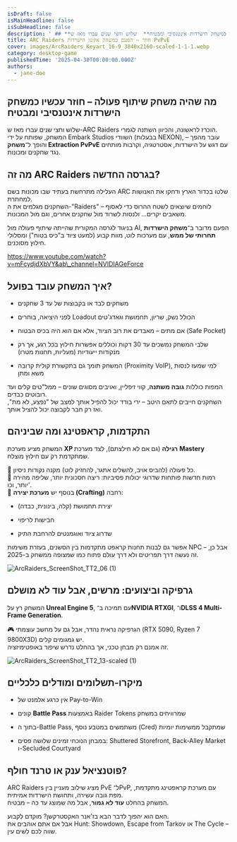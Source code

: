 ```yaml
---
isDraft: false
isMainHeadline: false
isSubHeadline: false
description: ' ## **מה שהיה משחק שיתוף פעולה – חוזר עכשיו כמשחק הישרדות אינטנסיבי ומבטיח**  שלוש וחצי שנים עברו מאז ש-ARC Raiders הוכרז לראשונה, והכיוון ה'
title: ARC Raiders חוזר – הפעם כמשחק אקשן הישרדות PvPvE
cover: images/ArcRaiders_Keyart_16-9_3840x2160-scaled-1-1-1.webp
category: desktop-game
publishedTime: '2025-04-30T00:00:00.000Z'
authors:
  - jane-doe
---
```


## **מה שהיה משחק שיתוף פעולה – חוזר עכשיו כמשחק הישרדות אינטנסיבי ומבטיח**

שלוש וחצי שנים עברו מאז ש-ARC Raiders הוכרז לראשונה, והכיוון השתנה לגמרי.  
המשחק, שפותח על ידי Embark Studios השוודי (בבעלות NEXON), עובר מהפך – והופך ל־**משחק Extraction PvPvE** עם דגש על הישרדות, אסטרטגיה, וקרבות מותחים נגד שחקנים ומכונות.

## **מה זה ARC Raiders בגרסה החדשה?**

העלילה מתרחשת בעתיד שבו מכונות בשם ARC שלטו בכדור הארץ ודחקו את האנושות למחתרת.  
השחקנים מגלמים את ה-"Raiders" – לוחמים שיוצאים לשטח ההרוס כדי לאסוף משאבים יקרים… ולנסות לשרוד מול שחקנים אחרים, וגם מול המכונות.

בניגוד לגרסה המקורית שהייתה שיתוף פעולה מול AI, הפעם מדובר ב־**משחק הישרדות תחרותי של ממש**, עם מערכות לוט, מוות קבוע (למעט ציוד ב"כיס בטוח") ומסלולי חילוץ מסוכנים.

https://www.youtube.com/watch?v=mFcydjdXbVY&ab\_channel=NVIDIAGeForce

## **איך המשחק עובד בפועל?**

- משחקים לבד או בקבוצות של עד 3 שחקנים
    
- לפני היציאה, בוחרים Loadout הכולל נשק, שריון, תחמושת וגאדג'טים
    
- אם מתים – מאבדים את רוב הציוד, אלא אם הוא היה בכיס הבטוח (Safe Pocket)
    
- שלבי המשחק נמשכים עד 30 דקות וכוללים אפשרות חילוץ בכל רגע, אך רק מנקודות ייעודיות (מעליות, תחנות מטרו)
    
- המשחק תומך גם בתקשורת קולית קרובה (Proximity VoIP), למי שמעז לנסות משא ומתן
    

המפות כוללות **גובה משתנה**, קווי זיפליין, ואויבים מסוגים שונים – ממל"טים קלים ועד רובוטים כבדים.  
השחקנים חייבים לתאם היטב – ירי בודד יכול להפיל אותך למצב של "נפצע, לא מת", ואז רק חבר לקבוצה יכול להציל אותך.

## **התקדמות, קראפטינג ומה שביניהם**

המשחק מציע מערכת **XP רגילה** (גם אם לא חילצתם), לצד מערכת **Mastery** שמתקדמת רק עם חילוץ מוצלח.

🎯 כל פעולה (להביס אויב, להשלים אתגר, להחזיק לוט) מקנה נקודות ניסיון.  
🎯 רמות חדשות פותחות שדרוגי יכולות פסיביות: ריצה חסכונית יותר, שליפה מהירה יותר, וכו'.  
🎯 בנוסף יש **מערכת יצירה (Crafting)** רחבה:

- יצירת תחמושת (קלה, בינונית, כבדה)
    
- חבישות לריפוי
    
- שדרוג ציוד ואוגמנטים להרחבת התיק
    

אפשר גם לבנות תחנות קראפט מתקדמות בין הסשנים, בעזרת משימות NPC – אבל כן, זה נעשה דרך תפריטים ולא דרך עולם פתוח כמו שמצופה ממשחק ב-2025.

![ArcRaiders_ScreenShot_TT2_06 (1)](images/ArcRaiders_ScreenShot_TT2_06-1.webp)

## **גרפיקה וביצועים: מרשים, אבל עוד לא מושלם**

המשחק רץ על **Unreal Engine 5**, עם תמיכה ב־**NVIDIA RTXGI**, ו־**DLSS 4 Multi-Frame Generation**.

🎮 הגרפיקה נראית נהדר, אבל גם על מחשב עוצמתי (RTX 5090, Ryzen 7 9800X3D) יש גמגומים קלים.  
זה אמנם רק מבחן טכני, אך בהחלט נדרש שיפור באופטימיזציה.

![ArcRaiders_ScreenShot_TT2_13-scaled (1)](images/ArcRaiders_ScreenShot_TT2_13-scaled-1.webp)

## **מיקרו-תשלומים ומודלים כלכליים**

- אין כרגע אלמנט של Pay-to-Win
    
- קונים **Battle Pass** באמצעות Raider Tokens שמרוויחים במשחק
    
- בתוך ה-Battle Pass, משתמשים במטבע נוסף (Cred) שמתקבל ממשימות יומיות
    
- במבחן הנוכחי זמינים שלושה פסים: Shuttered Storefront, Back-Alley Market ו-Secluded Courtyard
    

## **פוטנציאל ענק או טרנד חולף?**

ARC Raiders מציג שילוב מעניין בין PvE ל־PvP, עם מערכת קראפטינג מתקדמת, מפת גובה עשירה, ותחושת הישרדות אמיתית.  
המשחק בהחלט **עוד לא גמור**, אבל מה שמוצג עד כה – מבטיח.

האם הוא יהפוך לדבר הבא בז'אנר האקסטרקשן? מוקדם לקבוע.  
אבל אם אתם אוהבים את Hunt: Showdown, Escape from Tarkov או The Cycle – שווה לכם לשים עין.
